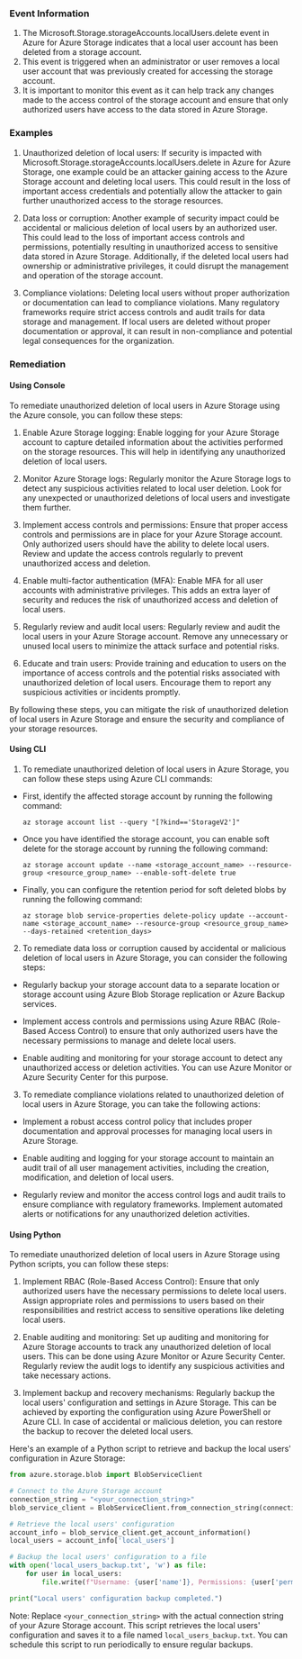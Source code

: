 
### Event Information

1. The Microsoft.Storage.storageAccounts.localUsers.delete event in Azure for Azure Storage indicates that a local user account has been deleted from a storage account.
2. This event is triggered when an administrator or user removes a local user account that was previously created for accessing the storage account.
3. It is important to monitor this event as it can help track any changes made to the access control of the storage account and ensure that only authorized users have access to the data stored in Azure Storage.


### Examples

1. Unauthorized deletion of local users: If security is impacted with Microsoft.Storage.storageAccounts.localUsers.delete in Azure for Azure Storage, one example could be an attacker gaining access to the Azure Storage account and deleting local users. This could result in the loss of important access credentials and potentially allow the attacker to gain further unauthorized access to the storage resources.

2. Data loss or corruption: Another example of security impact could be accidental or malicious deletion of local users by an authorized user. This could lead to the loss of important access controls and permissions, potentially resulting in unauthorized access to sensitive data stored in Azure Storage. Additionally, if the deleted local users had ownership or administrative privileges, it could disrupt the management and operation of the storage account.

3. Compliance violations: Deleting local users without proper authorization or documentation can lead to compliance violations. Many regulatory frameworks require strict access controls and audit trails for data storage and management. If local users are deleted without proper documentation or approval, it can result in non-compliance and potential legal consequences for the organization.

### Remediation

#### Using Console

To remediate unauthorized deletion of local users in Azure Storage using the Azure console, you can follow these steps:

1. Enable Azure Storage logging: Enable logging for your Azure Storage account to capture detailed information about the activities performed on the storage resources. This will help in identifying any unauthorized deletion of local users.

2. Monitor Azure Storage logs: Regularly monitor the Azure Storage logs to detect any suspicious activities related to local user deletion. Look for any unexpected or unauthorized deletions of local users and investigate them further.

3. Implement access controls and permissions: Ensure that proper access controls and permissions are in place for your Azure Storage account. Only authorized users should have the ability to delete local users. Review and update the access controls regularly to prevent unauthorized access and deletion.

4. Enable multi-factor authentication (MFA): Enable MFA for all user accounts with administrative privileges. This adds an extra layer of security and reduces the risk of unauthorized access and deletion of local users.

5. Regularly review and audit local users: Regularly review and audit the local users in your Azure Storage account. Remove any unnecessary or unused local users to minimize the attack surface and potential risks.

6. Educate and train users: Provide training and education to users on the importance of access controls and the potential risks associated with unauthorized deletion of local users. Encourage them to report any suspicious activities or incidents promptly.

By following these steps, you can mitigate the risk of unauthorized deletion of local users in Azure Storage and ensure the security and compliance of your storage resources.

#### Using CLI

1. To remediate unauthorized deletion of local users in Azure Storage, you can follow these steps using Azure CLI commands:

- First, identify the affected storage account by running the following command:
  ```
  az storage account list --query "[?kind=='StorageV2']"
  ```

- Once you have identified the storage account, you can enable soft delete for the storage account by running the following command:
  ```
  az storage account update --name <storage_account_name> --resource-group <resource_group_name> --enable-soft-delete true
  ```

- Finally, you can configure the retention period for soft deleted blobs by running the following command:
  ```
  az storage blob service-properties delete-policy update --account-name <storage_account_name> --resource-group <resource_group_name> --days-retained <retention_days>
  ```

2. To remediate data loss or corruption caused by accidental or malicious deletion of local users in Azure Storage, you can consider the following steps:

- Regularly backup your storage account data to a separate location or storage account using Azure Blob Storage replication or Azure Backup services.

- Implement access controls and permissions using Azure RBAC (Role-Based Access Control) to ensure that only authorized users have the necessary permissions to manage and delete local users.

- Enable auditing and monitoring for your storage account to detect any unauthorized access or deletion activities. You can use Azure Monitor or Azure Security Center for this purpose.

3. To remediate compliance violations related to unauthorized deletion of local users in Azure Storage, you can take the following actions:

- Implement a robust access control policy that includes proper documentation and approval processes for managing local users in Azure Storage.

- Enable auditing and logging for your storage account to maintain an audit trail of all user management activities, including the creation, modification, and deletion of local users.

- Regularly review and monitor the access control logs and audit trails to ensure compliance with regulatory frameworks. Implement automated alerts or notifications for any unauthorized deletion activities.

#### Using Python

To remediate unauthorized deletion of local users in Azure Storage using Python scripts, you can follow these steps:

1. Implement RBAC (Role-Based Access Control): Ensure that only authorized users have the necessary permissions to delete local users. Assign appropriate roles and permissions to users based on their responsibilities and restrict access to sensitive operations like deleting local users.

2. Enable auditing and monitoring: Set up auditing and monitoring for Azure Storage accounts to track any unauthorized deletion of local users. This can be done using Azure Monitor or Azure Security Center. Regularly review the audit logs to identify any suspicious activities and take necessary actions.

3. Implement backup and recovery mechanisms: Regularly backup the local users' configuration and settings in Azure Storage. This can be achieved by exporting the configuration using Azure PowerShell or Azure CLI. In case of accidental or malicious deletion, you can restore the backup to recover the deleted local users.

Here's an example of a Python script to retrieve and backup the local users' configuration in Azure Storage:

```python
from azure.storage.blob import BlobServiceClient

# Connect to the Azure Storage account
connection_string = "<your_connection_string>"
blob_service_client = BlobServiceClient.from_connection_string(connection_string)

# Retrieve the local users' configuration
account_info = blob_service_client.get_account_information()
local_users = account_info['local_users']

# Backup the local users' configuration to a file
with open('local_users_backup.txt', 'w') as file:
    for user in local_users:
        file.write(f"Username: {user['name']}, Permissions: {user['permissions']}\n")

print("Local users' configuration backup completed.")
```

Note: Replace `<your_connection_string>` with the actual connection string of your Azure Storage account. This script retrieves the local users' configuration and saves it to a file named `local_users_backup.txt`. You can schedule this script to run periodically to ensure regular backups.


